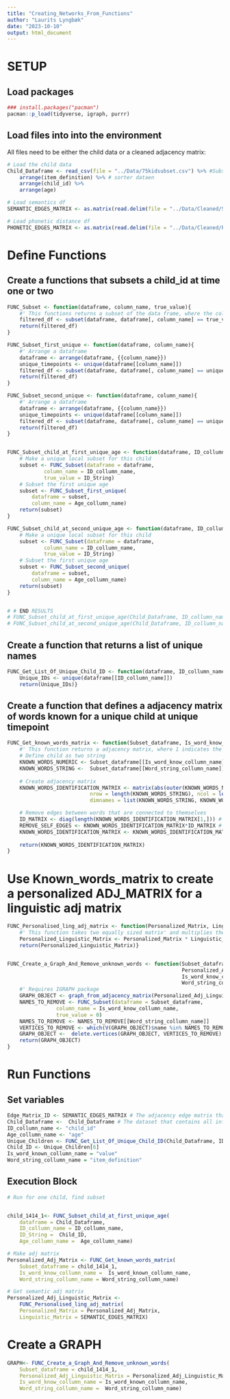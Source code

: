 ```yaml
---
title: "Creating_Networks_From_Functions"
author: "Laurits Lyngbæk"
date: "2023-10-10"
output: html_document
---
```

# SETUP
## Load packages
```r
### install.packages("pacman")
pacman::p_load(tidyverse, igraph, purrr)
```

## Load files into into the environment
All files need to be either the child data or a cleaned adjacency matrix:
```r
# Load the child data 
Child_Dataframe <- read_csv(file = "../Data/75kidsubset.csv") %>% #Subset of data for quick functions
    arrange(item_definition) %>% # sorter dataen
    arrange(child_id) %>% 
    arrange(age)

# Load semantics df
SEMANTIC_EDGES_MATRIX <- as.matrix(read.delim(file = "../Data/Cleaned/SEMANTIC_EDGES_MATRIX.txt", sep = ","))

# Load phonetic distance df
PHONETIC_EDGES_MATRIX <- as.matrix(read.delim(file = "../Data/Cleaned/PHONETIC_EDGES_MATRIX.txt", sep = ","))

```



# Define Functions

## Create a functions that subsets a child_id at time one or two
```r
FUNC_Subset <- function(dataframe, column_name, true_value){
    #' This functions returns a subset of the data frame, where the column_name == name_id
    filtered_df <- subset(dataframe, dataframe[, column_name] == true_value)
    return(filtered_df)
}

FUNC_Subset_first_unique <- function(dataframe, column_name){
    #' Arrange a dataframe
    dataframe <- arrange(dataframe, {{column_name}})
    unique_timepoints <- unique(dataframe[[column_name]])
    filtered_df <- subset(dataframe, dataframe[, column_name] == unique_timepoints[1])
    return(filtered_df)
}

FUNC_Subset_second_unique <- function(dataframe, column_name){
    #' Arrange a dataframe
    dataframe <- arrange(dataframe, {{column_name}})
    unique_timepoints <- unique(dataframe[[column_name]])
    filtered_df <- subset(dataframe, dataframe[, column_name] == unique_timepoints[2])
    return(filtered_df)
}


FUNC_Subset_child_at_first_unique_age <- function(dataframe, ID_collumn_name, ID_String, Age_collumn_name){
    # Make a unique local subset for this child
    subset <- FUNC_Subset(dataframe = dataframe,
            column_name = ID_collumn_name, 
            true_value = ID_String)
    # Subset the first unique age
    subset <- FUNC_Subset_first_unique(
        dataframe = subset,
        column_name = Age_collumn_name)
    return(subset)
}

FUNC_Subset_child_at_second_unique_age <- function(dataframe, ID_collumn_name, ID_String, Age_collumn_name){
    # Make a unique local subset for this child
    subset <- FUNC_Subset(dataframe = dataframe,
            column_name = ID_collumn_name,
            true_value = ID_String)
    # Subset the first unique age
    subset <- FUNC_Subset_second_unique(
        dataframe = subset,
        column_name = Age_collumn_name)
    return(subset)
}


# # END RESULTS
# FUNC_Subset_child_at_first_unique_age(Child_Dataframe, ID_collumn_name, Child_ID, Age_collumn_name)
# FUNC_Subset_child_at_second_unique_age(Child_Dataframe, ID_collumn_name, Child_ID, Age_collumn_name)
```

## Create a function that returns a list of unique names
```r
FUNC_Get_List_Of_Unique_Child_ID <- function(dataframe, ID_collumn_name){
    Unique_IDs <- unique(dataframe[[ID_collumn_name]])
    return(Unique_IDs)}
```




## Create a function that defines a adjacency matrix of words known for a unique child at unique timepoint
```r

FUNC_Get_known_words_matrix <- function(Subset_dataframe, Is_word_know_collumn_name, Word_string_collumn_name){
    #' This function returns a adjacency matrix, where 1 indicates the child knows both words.
    # Define child as two string
    KNOWN_WORDS_NUMERIC <- Subset_dataframe[[Is_word_know_collumn_name]] 
    KNOWN_WORDS_STRING <-  Subset_dataframe[[Word_string_collumn_name]]
 
    # Create adjacency matrix
    KNOWN_WORDS_IDENTIFICATION_MATRIX <- matrix(abs(outer(KNOWN_WORDS_NUMERIC, KNOWN_WORDS_NUMERIC, FUN = "*")), # Create values for matrix
                           nrow = length(KNOWN_WORDS_STRING), ncol = length(KNOWN_WORDS_STRING), # Define size of matrix
                           dimnames = list(KNOWN_WORDS_STRING, KNOWN_WORDS_STRING)) #Give names to dimensions

    # Remove edges between words that are connected to themselves 
    ID_MATRIX <- diag(length(KNOWN_WORDS_IDENTIFICATION_MATRIX[1,])) # Create a identity matrix of length(adjaceny_matrix)
    REMOVE_SELF_EDGES <- KNOWN_WORDS_IDENTIFICATION_MATRIX*ID_MATRIX # Create a matrix that has a 1 if the word triggers an edge with itself.
    KNOWN_WORDS_IDENTIFICATION_MATRIX <- KNOWN_WORDS_IDENTIFICATION_MATRIX - REMOVE_SELF_EDGES # Remove self edges from known words matrix
    
    return(KNOWN_WORDS_IDENTIFICATION_MATRIX)   
}
```




# Use Known_words_matrix to create a personalized ADJ_MATRIX for a linguistic adj matrix 
```r
FUNC_Personalised_ling_adj_matrix <- function(Personalized_Matrix, Linguistic_Matrix){
    #' This function takes two equally sized matrix' and multiplies them, this results in only edges between words known to the child being saved.
    Personalized_Linguistic_Matrix <- Personalized_Matrix * Linguistic_Matrix
    return(Personalized_Linguistic_Matrix)}


FUNC_Create_a_Graph_And_Remove_unknown_words <- function(Subset_dataframe,
                                                         Personalized_Adj_Linguistic_Matrix,
                                                         Is_word_know_collumn_name, 
                                                         Word_string_collumn_name){
    #' Requires IGRAPH package
    GRAPH_OBJECT <- graph_from_adjacency_matrix(Personalized_Adj_Linguistic_Matrix, mode = "undirected")
    NAMES_TO_REMOVE <- FUNC_Subset(dataframe = Subset_dataframe,
                column_name = Is_word_know_collumn_name,
                true_value = 0)
    NAMES_TO_REMOVE <- NAMES_TO_REMOVE[[Word_string_collumn_name]]
    VERTICES_TO_REMOVE <- which(V(GRAPH_OBJECT)$name %in% NAMES_TO_REMOVE)
    GRAPH_OBJECT <-  delete.vertices(GRAPH_OBJECT, VERTICES_TO_REMOVE)
    return(GRAPH_OBJECT)
}
```




# Run Functions
## Set variables
```r
Edge_Matrix_ID <- SEMANTIC_EDGES_MATRIX # The adjacency edge matrix that is inputed in functions
Child_Dataframe <-  Child_Dataframe # The dataset that contains all information regarding the children
ID_collumn_name <- "child_id"
Age_collumn_name <- "age"
Unique_Children <- FUNC_Get_List_Of_Unique_Child_ID(Child_Dataframe, ID_collumn_name)
Child_ID <- Unique_Children[6]
Is_word_known_collumn_name = "value"
Word_string_collumn_name = "item_definition"

```


## Execution Block

```r
# Run for one child, find subset


child_1414_1<- FUNC_Subset_child_at_first_unique_age(
    dataframe = Child_Dataframe,
    ID_collumn_name = ID_collumn_name,
    ID_String =  Child_ID,
    Age_collumn_name =  Age_collumn_name)

# Make adj matrix
Personalized_Adj_Matrix <- FUNC_Get_known_words_matrix(
    Subset_dataframe = child_1414_1,
    Is_word_know_collumn_name =  Is_word_known_collumn_name,
    Word_string_collumn_name = Word_string_collumn_name)

# Get semantic adj matrix
Personalized_Adj_Linguistic_Matrix <- 
    FUNC_Personalised_ling_adj_matrix(
    Personalized_Matrix = Personalized_Adj_Matrix,
    Linguistic_Matrix = SEMANTIC_EDGES_MATRIX)


```


# Create a GRAPH
```r
GRAPH<- FUNC_Create_a_Graph_And_Remove_unknown_words(
    Subset_dataframe = child_1414_1,
    Personalized_Adj_Linguistic_Matrix = Personalized_Adj_Linguistic_Matrix, 
    Is_word_know_collumn_name = Is_word_known_collumn_name,
    Word_string_collumn_name =  Word_string_collumn_name)




```

